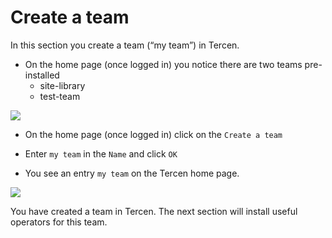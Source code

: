 # Create a team
In this section you create a team ("my team") in Tercen.

* On the home page (once logged in) you notice there are two teams pre-installed
    + site-library
    + test-team

![](images/home_team.png)

* On the home page (once logged in) click on the `Create a team`

* Enter `my team` in the `Name` and click `OK`

* You see an entry `my team` on the Tercen home page.

![](images/home_with_my_team.png)

You have created a team in Tercen. The next section will install useful operators for this team.
